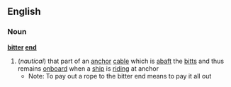 ==English==
===Noun===
'''[[bitter]] [[end]]'''
#(''nautical'') that part of an [[anchor]] [[cable]] which is [[abaft]] the [[bitts]] and thus remains [[onboard]] when a [[ship]] is [[riding]] at anchor
#*Note: To pay out a rope to the bitter end means to pay it all out
